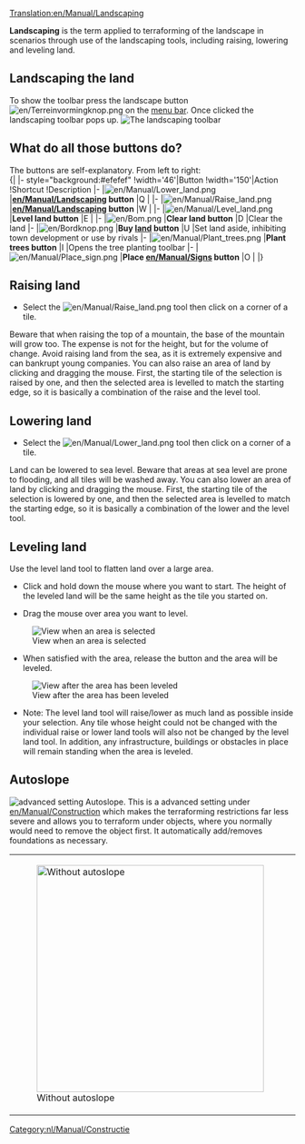 [[Translation:en/Manual/Landscaping]]
{{nl/Vertaling|en/Manual/Landscaping|0}}
{{nl/Manual/Tutorial/Tutorial}}{{nl/Manual/Inhoudsopgave}}

'''Landscaping''' is the term applied to terraforming of the landscape in scenarios through use of the landscaping tools, including raising, lowering and leveling land.

==Landscaping the land==
To show the toolbar press the landscape button [[File:en/Terreinvormingknop.png]] on the [[en/Manual/Game interface|menu bar]]. Once clicked the landscaping toolbar pops up.
[[File:nl/Manual/Terreinvorming1.png|none|frame|The landscaping toolbar]]

==What do all those buttons do?==
The buttons are self-explanatory. From left to right:<br>
{| {{en/Wikitable}}
|- style="background:#efefef"
!width='46'|Button
!width='150'|Action
!Shortcut
!Description
|-
|[[File:en/Manual/Lower land.png]]
|'''[[en/Manual/Landscaping]] button'''
|Q
|
|-
|[[File:en/Manual/Raise land.png]]
|'''[[en/Manual/Landscaping]] button'''
|W
|
|-
|[[File:en/Manual/Level land.png]]
|'''Level land button'''
|E
|
|-
|[[File:en/Bom.png]]
|'''Clear land button'''
|D
|Clear the land
|-
|[[File:en/Bordknop.png]]
|'''Buy [[en/Manual/Land|land]] button'''
|U
|Set land aside, inhibiting town development or use by rivals
|-
|[[File:en/Manual/Plant trees.png]]
|'''Plant trees button'''
|I
|Opens the tree planting toolbar
|-
|[[File:en/Manual/Place sign.png]]
|'''Place [[en/Manual/Sign]]s button'''
|O
|
|}

==Raising land==
* Select the [[File:en/Manual/Raise land.png]] tool then click on a corner of a tile.
Beware that when raising the top of a mountain, the base of the mountain will grow too.  The expense is not for the height, but for the volume of change. Avoid raising land from the sea, as it is extremely expensive and can bankrupt young companies.
You can also raise an area of land by clicking and dragging the mouse. First, the starting tile of the selection is raised by one, and then the selected area is levelled to match the starting edge, so it is basically a combination of the raise and the level tool.

==Lowering land==
* Select the [[File:en/Manual/Lower land.png]] tool then click on a corner of a tile.
Land can be lowered to sea level. Beware that areas at sea level are prone to flooding, and all tiles will be washed away.
You can also lower an area of land by clicking and dragging the mouse. First, the starting tile of the selection is lowered by one, and then the selected area is levelled to match the starting edge, so it is basically a combination of the lower and the level tool.

==Leveling land==
Use the level land tool to flatten land over a large area.

*Click and hold down the mouse where you want to start. The height of the leveled land will be the same height as the tile you started on.

*Drag the mouse over area you want to level.
[[File:en/Manual/Level land before.png|center|frame|View when an area is selected]]

*When satisfied with the area, release the button and the area will be leveled.
[[File:en/Manual/Level land after.png|center|frame|View after the area has been leveled]]

*Note: The level land tool will raise/lower as much land as possible inside your selection. Any tile whose height could not be changed with the individual raise or lower land tools will also not be changed by the level land tool. In addition, any infrastructure, buildings or obstacles in place will remain standing when the area is leveled.

==Autoslope==
[[File:nl/Manual/Terreinvorming4.png|right|frame|advanced setting ''Autoslope''.]]
This is a advanced setting under [[en/Manual/Construction]] which makes the terraforming restrictions far less severe and allows you to terraform under objects, where you normally would need to remove the object first. It automatically add/removes foundations as necessary.
{|
|[[File:nl/Manual/Terreinvorming2.png|none|thumb|400px|Without autoslope]]
|[[File:en/Terreinvorming3.png|none|thumb|400px|With autoslope]]
|}

{{nl/Kenmerken|0.6}}
[[Category:nl/Manual/Constructie]]
